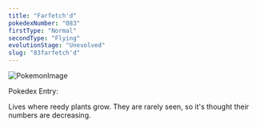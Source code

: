 ```yaml
---
title: "Farfetch'd"
pokedexNumber: "083"
firstType: "Normal"
secondType: "Flying"
evolutionStage: "Unevolved"
slug: "83farfetch'd"
---
```


![PokemonImage](https://archives.bulbagarden.net/media/upload/thumb/9/99/0083Farfetch%27d.png/140px-0083Farfetch%27d.png)

Pokedex Entry:

Lives where reedy plants grow. They are rarely seen, so it's thought their numbers are decreasing.
